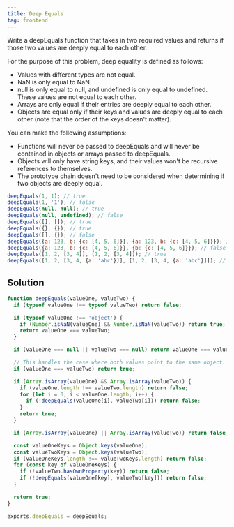 ```yaml
---
title: Deep Equals
tag: frontend
---
```


Write a deepEquals function that takes in two required values and returns if those two values are deeply equal to each other.

For the purpose of this problem, deep equality is defined as follows:

- Values with different types are not equal.
- NaN is only equal to NaN.
- null is only equal to null, and undefined is only equal to undefined. These values are not equal to each other.
- Arrays are only equal if their entries are deeply equal to each other.
- Objects are equal only if their keys and values are deeply equal to each other (note that the order of the keys doesn't matter).

You can make the following assumptions:

- Functions will never be passed to deepEquals and will never be contained in objects or arrays passed to deepEquals.
- Objects will only have string keys, and their values won't be recursive references to themselves.
- The prototype chain doesn't need to be considered when determining if two objects are deeply equal.

```javascript
deepEquals(1, 1); // true
deepEquals(1, '1'); // false
deepEquals(null, null); // true
deepEquals(null, undefined); // false
deepEquals([], []); // true
deepEquals({}, {}); // true
deepEquals([], {}); // false
deepEquals({a: 123, b: {c: [4, 5, 6]}}, {a: 123, b: {c: [4, 5, 6]}}); // true
deepEquals({a: 123, b: {c: [4, 5, 6]}}, {b: {c: [4, 5, 6]}}); // false
deepEquals([1, 2, [3, 4]], [1, 2, [3, 4]]); // true
deepEquals([1, 2, [3, 4, {a: 'abc'}]], [1, 2, [3, 4, {a: 'abc'}]]); // true
```

## Solution
  
```javascript
function deepEquals(valueOne, valueTwo) {
  if (typeof valueOne !== typeof valueTwo) return false;

  if (typeof valueOne !== 'object') {
    if (Number.isNaN(valueOne) && Number.isNaN(valueTwo)) return true;
    return valueOne === valueTwo;
  }

  if (valueOne === null || valueTwo === null) return valueOne === valueTwo;

  // This handles the case where both values point to the same object.
  if (valueOne === valueTwo) return true;

  if (Array.isArray(valueOne) && Array.isArray(valueTwo)) {
    if (valueOne.length !== valueTwo.length) return false;
    for (let i = 0; i < valueOne.length; i++) {
      if (!deepEquals(valueOne[i], valueTwo[i])) return false;
    }
    return true;
  }

  if (Array.isArray(valueOne) || Array.isArray(valueTwo)) return false;

  const valueOneKeys = Object.keys(valueOne);
  const valueTwoKeys = Object.keys(valueTwo);
  if (valueOneKeys.length !== valueTwoKeys.length) return false;
  for (const key of valueOneKeys) {
    if (!valueTwo.hasOwnProperty(key)) return false;
    if (!deepEquals(valueOne[key], valueTwo[key])) return false;
  }

  return true;
}

exports.deepEquals = deepEquals;
```